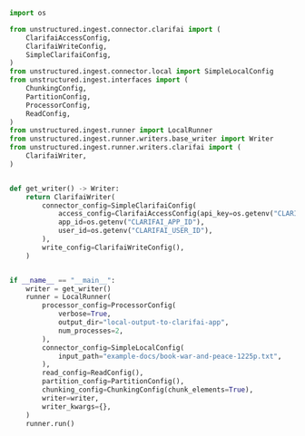 ```python Python
import os

from unstructured.ingest.connector.clarifai import (
    ClarifaiAccessConfig,
    ClarifaiWriteConfig,
    SimpleClarifaiConfig,
)
from unstructured.ingest.connector.local import SimpleLocalConfig
from unstructured.ingest.interfaces import (
    ChunkingConfig,
    PartitionConfig,
    ProcessorConfig,
    ReadConfig,
)
from unstructured.ingest.runner import LocalRunner
from unstructured.ingest.runner.writers.base_writer import Writer
from unstructured.ingest.runner.writers.clarifai import (
    ClarifaiWriter,
)


def get_writer() -> Writer:
    return ClarifaiWriter(
        connector_config=SimpleClarifaiConfig(
            access_config=ClarifaiAccessConfig(api_key=os.getenv("CLARIFAI_PAT_KEY")),
            app_id=os.getenv("CLARIFAI_APP_ID"),
            user_id=os.getenv("CLARIFAI_USER_ID"),
        ),
        write_config=ClarifaiWriteConfig(),
    )


if __name__ == "__main__":
    writer = get_writer()
    runner = LocalRunner(
        processor_config=ProcessorConfig(
            verbose=True,
            output_dir="local-output-to-clarifai-app",
            num_processes=2,
        ),
        connector_config=SimpleLocalConfig(
            input_path="example-docs/book-war-and-peace-1225p.txt",
        ),
        read_config=ReadConfig(),
        partition_config=PartitionConfig(),
        chunking_config=ChunkingConfig(chunk_elements=True),
        writer=writer,
        writer_kwargs={},
    )
    runner.run()
```
